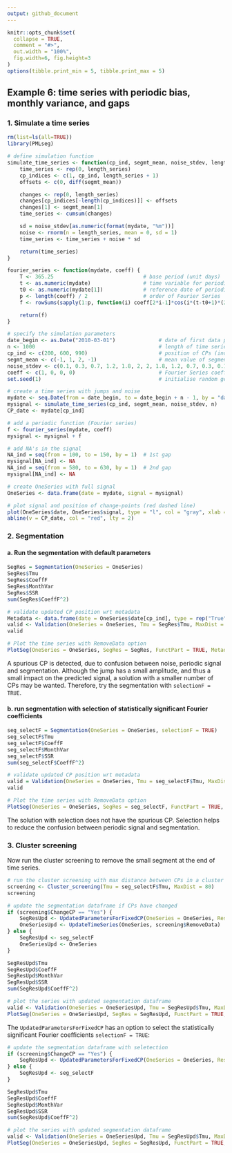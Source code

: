 ```yaml
---
output: github_document
---
```


<!-- Example6.md is generated from Example6.Rmd. Please edit that file -->

```r
knitr::opts_chunk$set(
  collapse = TRUE,
  comment = "#>",
  out.width = "100%",
  fig.width=6, fig.height=3
)
options(tibble.print_min = 5, tibble.print_max = 5)
```

## Example 6: time series with periodic bias, monthly variance, and gaps

### 1. Simulate a time series 

```r
rm(list=ls(all=TRUE))
library(PMLseg)

# define simulation function
simulate_time_series <- function(cp_ind, segmt_mean, noise_stdev, length_series) {
    time_series <- rep(0, length_series)
    cp_indices <- c(1, cp_ind, length_series + 1)
    offsets <- c(0, diff(segmt_mean))

    changes <- rep(0, length_series)
    changes[cp_indices[-length(cp_indices)]] <- offsets
    changes[1] <- segmt_mean[1]
    time_series <- cumsum(changes)

    sd = noise_stdev[as.numeric(format(mydate, "%m"))]
    noise <- rnorm(n = length_series, mean = 0, sd = 1)
    time_series <- time_series + noise * sd

    return(time_series)
}

fourier_series <- function(mydate, coeff) {
    T <- 365.25                             # base period (unit days)
    t <- as.numeric(mydate)                 # time variable for periodic function
    t0 <- as.numeric(mydate[1])             # reference date of periodic function is first date of time series
    p <- length(coeff) / 2                  # order of Fourier Series
    f <- rowSums(sapply(1:p, function(i) coeff[2*i-1]*cos(i*(t-t0+1)*(2*pi)/T) + coeff[2*i]*sin(i*(t-t0+1)*(2*pi)/T)))

    return(f)
}

# specify the simulation parameters
date_begin <- as.Date("2010-03-01")              # date of first data point
n <- 1000                                        # length of time series
cp_ind <- c(200, 600, 990)                       # position of CPs (index in time series)
segmt_mean <- c(-1, 1, 2, -1)                    # mean value of segments
noise_stdev <- c(0.1, 0.3, 0.7, 1.2, 1.8, 2, 2, 1.8, 1.2, 0.7, 0.3, 0.1) # 12 values, one per month (Jan to Dec)
coeff <- c(1, 0, 0, 0)                           # Fourier Series coefficients (cos1, sin1, cos2, sin2...) up to order 4
set.seed(1)                                      # initialise random generator

# create a time series with jumps and noise
mydate <- seq.Date(from = date_begin, to = date_begin + n - 1, by = "day")
mysignal <- simulate_time_series(cp_ind, segmt_mean, noise_stdev, n)
CP_date <- mydate[cp_ind]

# add a periodic function (Fourier series)
f <- fourier_series(mydate, coeff)
mysignal <- mysignal + f

# add NA's in the signal
NA_ind = seq(from = 100, to = 150, by = 1)  # 1st gap
mysignal[NA_ind] <- NA
NA_ind = seq(from = 580, to = 630, by = 1)  # 2nd gap 
mysignal[NA_ind] <- NA

# create OneSeries with full signal
OneSeries <- data.frame(date = mydate, signal = mysignal)

# plot signal and position of change-points (red dashed line)
plot(OneSeries$date, OneSeries$signal, type = "l", col = "gray", xlab = "date", ylab = "signal", main="Simulated time series")
abline(v = CP_date, col = "red", lty = 2)
```

### 2. Segmentation

#### a. Run the segmentation with default parameters

```r
SegRes = Segmentation(OneSeries = OneSeries)
SegRes$Tmu
SegRes$CoeffF
SegRes$MonthVar
SegRes$SSR
sum(SegRes$CoeffF^2)

# validate updated CP position wrt metadata
Metadata <- data.frame(date = OneSeries$date[cp_ind], type = rep("True", (length(cp_ind))))
valid <- Validation(OneSeries = OneSeries, Tmu = SegRes$Tmu, MaxDist = 10, Metadata = Metadata)
valid

# Plot the time series with RemoveData option
PlotSeg(OneSeries = OneSeries, SegRes = SegRes, FunctPart = TRUE, Metadata = Metadata, Validated_CP_Meta = valid)
```

A spurious CP is detected, due to confusion between noise, periodic signal and segmentation. 
Although the jump has a small amplitude, and thus a small impact on the predicted signal, a solution with a smaller number of CPs may be wanted.
Therefore, try the segmentation with ```selectionF = TRUE```.

#### b. run segmentation with selection of statistically significant Fourier coefficients

```r
seg_selectF = Segmentation(OneSeries = OneSeries, selectionF = TRUE)
seg_selectF$Tmu
seg_selectF$CoeffF
seg_selectF$MonthVar
seg_selectF$SSR
sum(seg_selectF$CoeffF^2)

# validate updated CP position wrt metadata
valid = Validation(OneSeries = OneSeries, Tmu = seg_selectF$Tmu, MaxDist = 10, Metadata = Metadata)
valid

# Plot the time series with RemoveData option
PlotSeg(OneSeries = OneSeries, SegRes = seg_selectF, FunctPart = TRUE, Metadata = Metadata, Validated_CP_Meta = valid)
```

The solution with selection does not have the spurious CP. Selection helps to reduce the confusion between periodic signal and segmentation.

### 3. Cluster screening 

Now run the cluster screening to remove the small segment at the end of time series.

```r
# run the cluster screening with max distance between CPs in a cluster of 80 days
screening <- Cluster_screening(Tmu = seg_selectF$Tmu, MaxDist = 80)
screening

# update the segmentation dataframe if CPs have changed
if (screening$ChangeCP == "Yes") {
    SegResUpd <- UpdatedParametersForFixedCP(OneSeries = OneSeries, ResScreening = screening, FunctPart=TRUE)
    OneSeriesUpd <- UpdateTimeSeries(OneSeries, screening$RemoveData)
} else {
    SegResUpd <- seg_selectF
    OneSeriesUpd <- OneSeries
}

SegResUpd$Tmu
SegResUpd$CoeffF
SegResUpd$MonthVar
SegResUpd$SSR
sum(SegResUpd$CoeffF^2)

# plot the series with updated segmentation dataframe
valid <- Validation(OneSeries = OneSeriesUpd, Tmu = SegResUpd$Tmu, MaxDist = 10, Metadata = Metadata)
PlotSeg(OneSeries = OneSeriesUpd, SegRes = SegResUpd, FunctPart = TRUE, Metadata = Metadata, Validated_CP_Meta = valid)
```

The ```UpdatedParametersForFixedCP``` has an option to select the statistically significant Fourier coefficients ```selectionF = TRUE```:

```r
# update the segmentation dataframe with seletection
if (screening$ChangeCP == "Yes") {
    SegResUpd <- UpdatedParametersForFixedCP(OneSeries = OneSeries, ResScreening = screening, FunctPart=TRUE, selectionF = TRUE)
} else {
    SegResUpd <- seg_selectF
}

SegResUpd$Tmu
SegResUpd$CoeffF
SegResUpd$MonthVar
SegResUpd$SSR
sum(SegResUpd$CoeffF^2)

# plot the series with updated segmentation dataframe
valid <- Validation(OneSeries = OneSeriesUpd, Tmu = SegResUpd$Tmu, MaxDist = 10, Metadata = Metadata)
PlotSeg(OneSeries = OneSeriesUpd, SegRes = SegResUpd, FunctPart = TRUE, Metadata = Metadata, Validated_CP_Meta = valid)
```


